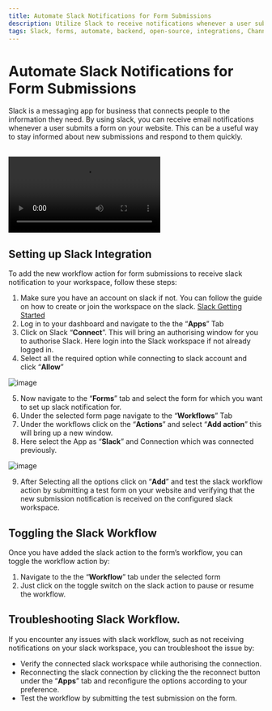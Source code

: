 ```yaml
---
title: Automate Slack Notifications for Form Submissions
description: Utilize Slack to receive notifications whenever a user submits a form on your website. Stay informed about new submissions and respond quickly using this powerful messaging app for businesses. Discover the power of open-source integrations with Formzillion to automate Slack notifications and streamline your form management process.
tags: Slack, forms, automate, backend, open-source, integrations, Channel, notify, notifications, Formzillion
---
```


# Automate Slack Notifications for Form Submissions

Slack is a messaging app for business that connects people to the information they need. By using slack, you can receive email notifications whenever a user submits a form on your website. This can be a useful way to stay informed about new submissions and respond to them quickly.

<br />
<video controls>
  <source src="/integrations/slack/slack.webm" type="video/webm" />
</video>

## Setting up Slack Integration

To add the new workflow action for form submissions to receive slack notification to your workspace, follow these steps:

1.  Make sure you have an account on slack if not. You can follow the guide on how to create or join the workspace on the slack. [Slack Getting Started](https://slack.com/intl/en-in/help/articles/212681477-Sign-in-to-Slack)
2.  Log in to your dashboard and navigate to the the “**Apps**” Tab
3.  Click on Slack “**Connect**”. This will bring an authorising window for you to authorise Slack. Here login into the Slack workspace if not already logged in.
4.  Select all the required option while connecting to slack account and click “**Allow**”

![image](/integrations/slack/auth.png)

5.  Now navigate to the “**Forms**” tab and select the form for which you want to set up slack notification for.
6.  Under the selected form page navigate to the “**Workflows**” Tab
7.  Under the workflows click on the “**Actions**” and select “**Add action**” this will bring up a new window.
8.  Here select the App as “**Slack**” and Connection which was connected previously.

![image](/integrations/slack/task.png)

9.  After Selecting all the options click on “**Add**” and test the slack workflow action by submitting a test form on your website and verifying that the new submission notification is received on the configured slack workspace.

## Toggling the Slack Workflow

Once you have added the slack action to the form’s workflow, you can toggle the workflow action by:

1.  Navigate to the the “**Workflow**” tab under the selected form
2.  Just click on the toggle switch on the slack action to pause or resume the workflow.

## Troubleshooting Slack Workflow.

If you encounter any issues with slack workflow, such as not receiving notifications on your slack workspace, you can troubleshoot the issue by:

- Verify the connected slack workspace while authorising the connection.
- Reconnecting the slack connection by clicking the the reconnect button under the “**Apps**” tab and reconfigure the options according to your preference.
- Test the workflow by submitting the test submission on the form.
